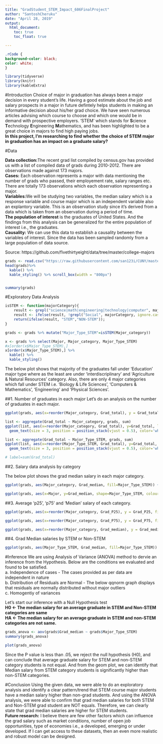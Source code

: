 ```yaml
---
title: "GradStudent_STEM_Impact_606FinalProject"
author: "SantoshCheruku"
date: "April 28, 2019"
output:
  html_document:
    toc: true
    toc_float: true

---
```


```css
.rCode {
background-color: black;
color: white;
}
```

```r
library(tidyverse)
library(knitr)
library(kableExtra)
```

#Introduction
Choice of major in graduation has always been a major decision in every student's life. Having a good estimate about the job and salary prospects in a major in future defintely helps students in making an informative decision about his/her grad choice. 
We have seen numerous articles advising which course to choose and which one would be in demand with prospective employers. 'STEM' which stands for **S**cience **T**echnology **E**ngineering **M**athematics, and has been highlighted to be a great choice in majors to find high paying jobs. </br>
**In this project, I'm researching to find whether the choice of STEM major in graduation has an impact on a graduate salary? **

#Data

**Data collection:**The recent grad list compiled by census.gov has provided us with a list of compiled data of grads during 2010-2012. There are observations made against 173 majors. </br>
**Cases:** Each observation represents a major with data mentioning the number of grads who passed, their employement rate, salary ranges etc. There are totally 173 observations which each observation representing a major.</br>
**Variables:**We will be studying two variables, the median salary which is a response variable and course major which is an independent variable also an explantory variable. This is an observation study since it's derived from a data which is taken from an observation during a period of time. </br>
**The population of interest** is the graduates of United States. And the findings from this analysis can be generalized for the entire population of interest i.e., the graduates. </br>
**Causality:** We can use this data to establish a causality between the variables of interest. Since the data has been sampled randomly from a large population of data source.

Source: https://github.com/fivethirtyeight/data/tree/master/college-majors


```r
grads <- read.csv("https://raw.githubusercontent.com/san123i/CUNY/master/Semester1/606/Final%20Project/grad-students.csv")
head(grads)%>%
  kable() %>%
  kable_styling() %>% scroll_box(width = "800px")


summary(grads)
```


#Exploratory Data Analysis

```r
isSTEM <- function(majorCategory){
    result <- grepl("science|math|engineering|technology|computer", majorCategory, ignore.case = T)
    result <- ifelse(result, !grepl("Social", majorCategory, ignore.case = T), result)
    return(ifelse(result, "STEM","NON-STEM"));
}
```

```r
grads <- grads %>% mutate("Major_Type_STEM"=isSTEM(Major_category))

x <- grads %>% select(Major, Major_category, Major_Type_STEM)
#x[order(x$Major_Type_STEM),]
x[order(x$Major_Type_STEM),] %>%
  kable() %>%
  kable_styling()
```


The below plot shows that majority of the graduates fall under 'Education' major type where as the least are under 'interdiscriplinary' and 'Agriculture & Natural Resources' category. Also, there are only 4 major categories which fall under STEM i.e. 'Biology & Life Sciences', 'Computers & Mathematics', 'Engineering' and 'Physical Sciences'.

##1. Number of graduates in each major
Let's do an analysis on the number of graduates in each major. </br>

```r

ggplot(grads, aes(x=reorder(Major_category, Grad_total), y = Grad_total, fill=Major_Type_STEM)) + geom_bar(stat="identity") + theme(axis.text.x=element_text(angle=90,hjust=1,vjust=0.5))+ labs( title = 'Graduates by major category type')

list <- aggregate(Grad_total ~ Major_category, grads, sum)
ggplot(list, aes(x=reorder(Major_category, Grad_total), y=Grad_total, label=Grad_total, label.size=.25)) + geom_col() + theme(axis.text.x=element_text(angle=90,hjust=1,vjust=0.5))+ labs(title = '# of Graduates by major category type') + 
  geom_text(size = 3, position = position_stack(vjust = 0.5), color='white')

list <- aggregate(Grad_total ~ Major_Type_STEM, grads, sum)
ggplot(list, aes(x=reorder(Major_Type_STEM, Grad_total), y=Grad_total, label=Grad_total, fill=Major_Type_STEM)) + geom_col() + theme(axis.text.x=element_text(angle=90,hjust=1,vjust=0.5))+ labs(title = '# of Graduates by STEM type') + 
  geom_text(size = 3, position = position_stack(vjust = 0.5), color='white')

# label=sum(Grad_total)
```

##2. Salary data analysis by category

The below plot shows the grad median salary in each major category. 

```r

ggplot(grads, aes(Major_category, Grad_median, fill=Major_Type_STEM)) + geom_boxplot()  +  theme(axis.text.x=element_text(angle=90,hjust=1,vjust=0.5))

ggplot(grads, aes(x=Major, y=Grad_median, shape=Major_Type_STEM, colour=Major_Type_STEM)) + geom_point()  + scale_shape_manual(values=c(19, 2))
```


##3. Average 'p25', 'p75' and 'Median' salary of each category.
```r
ggplot(grads, aes(x=reorder(Major_category, Grad_P25), y = Grad_P25, fill=Major_Type_STEM)) + geom_bar(stat="identity") +labs(title = 'a. 25Perc of Grad salary by Major_category') +  theme(axis.text.x=element_text(angle=90,hjust=1,vjust=0.5))

ggplot(grads, aes(x=reorder(Major_category, Grad_P75), y = Grad_P75, fill=Major_Type_STEM)) + geom_bar(stat="identity") +labs(title = 'b. 75Perc of Grad salary by Major_category') +  theme(axis.text.x=element_text(angle=90,hjust=1,vjust=0.5))

ggplot(grads, aes(x=reorder(Major_category, Grad_median), y = Grad_median, fill=Major_Type_STEM)) + geom_bar(stat="identity") +labs(title = 'c. Median of Grad salary by Major_category') +  theme(axis.text.x=element_text(angle=90,hjust=1,vjust=0.5))
```

##4. Grad Median salaries by STEM or Non-STEM
```r
ggplot(grads, aes(Major_Type_STEM, Grad_median, fill=Major_Type_STEM)) + geom_boxplot()  +  theme(axis.text.x=element_text(angle=90,hjust=1,vjust=0.5))

```

#Inference
We are using Analysis of Variance (ANOVA) method to dervie an inference from the Hypothesis. Below are the conditions we evaluated and found to be satisfied. </br>
a. Independence of cases - The cases provided as per data are independent in nature </br>
b. Distribution of Residuals are Normal -  The below qqnorm graph displays that residuals are normally distributed without major outliers</br>
c. Homogentiy of variances</br>

Let's start our inference with a Null Hypothesis test</br>
**H0 <- The median salary for an average graduate in STEM and Non-STEM categories are same </br>**
**HA <- The median salary for an average graduate in STEM and non-STEM categories are not same.</br>**

```r
grads_anova <- aov(grads$Grad_median ~ grads$Major_Type_STEM)
summary(grads_anova)

plot(grads_anova)
```

Since the P value is less than .05, we reject the null hypothesis (H0), and can conclude that average graduate salary for STEM and non-STEM category students is not equal. And from the geom plot, we can identify that Median salary from STEM category students is significantly higher than non-STEM categories.


#Conclusion
Using the given data, we were able to do an exploratory analysis and identify a clear pattern/trend that STEM course major students have a median salary higher than non-grad students. And using the ANOVA analysis, we were able to confirm that grad median salaries for both STEM and Non-STEM grad student are NOT equals. Therefore, we can clearly state that grad median salaries are higher for STEM students. </br>
**Future research:** I believe there are few other factors which can influence the grad salary such as market conditions, number of open job opportunities, type of economies i.e., a developed, emerging or under developed. If I can get access to these datasets, then an even more realistic and robust model can be designed. 